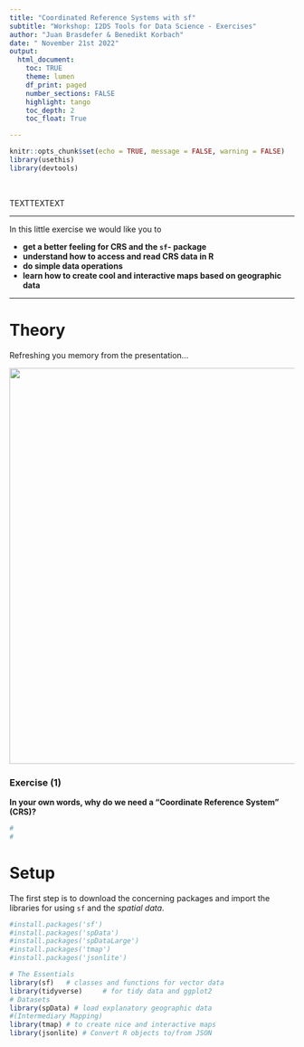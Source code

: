 ```yaml
---
title: "Coordinated Reference Systems with sf"
subtitle: "Workshop: I2DS Tools for Data Science - Exercises"
author: "Juan Brasdefer & Benedikt Korbach"
date: " November 21st 2022"
output: 
  html_document:
    toc: TRUE
    theme: lumen
    df_print: paged
    number_sections: FALSE
    highlight: tango
    toc_depth: 2
    toc_float: True

---
```


```r
knitr::opts_chunk$set(echo = TRUE, message = FALSE, warning = FALSE)
library(usethis)
library(devtools)
```

$~$

TEXTTEXTEXT


*** 

In this little exercise we would like you to 


* **get a better feeling for CRS and the `sf`- package**  
* **understand how to access and read CRS data in R**
* **do simple data operations** 
* **learn how to create cool and interactive maps based on geographic data**

---
# Theory

Refreshing you memory from the presentation...

<div align="center">
<img src="http://www.geo.hunter.cuny.edu/~jochen/gtech201/lectures/lec6concepts/Datums/Basics%20of%20datums_files/image001.gif" width=700>
</div>

### Exercise (1) 
**In your own words, why do we need a “Coordinate Reference System” (CRS)? ** 
```r
#
#
```
# Setup

The first step is to download the concerning packages and import the libraries for using `sf` and the *spatial data*.

```r
#install.packages('sf')
#install.packages('spData')
#install.packages('spDataLarge')
#install.packages('tmap')
#install.packages('jsonlite')

# The Essentials
library(sf)   # classes and functions for vector data
library(tidyverse)     # for tidy data and ggplot2
# Datasets
library(spData) # load explanatory geographic data
#(Intermediary Mapping)
library(tmap) # to create nice and interactive maps
library(jsonlite) # Convert R objects to/from JSON
```

